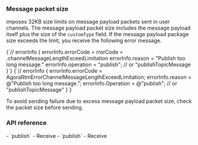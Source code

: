 <PlatformWrapper platform="ios, macos">

### Message packet size

<Vg k="MESS_SDK" /> imposes 32KB size limits on message payload packets sent in user channels. The message payload packet size includes the message payload itself plus the size of the `customType` field. If the message payload package size exceeds the limit, you receive the following error message.

<Tabs groupId="language">
<TabItem value="swift" label="Swift" default>
<CodeBlock language="objc" showLineNumbers>    
{`// errorInfo
{
    errorInfo.errorCode = rrorCode = .channelMessageLengthExceedLimitation
    errorInfo.reason = "Publish too long message."
    errorInfo.operation = "publish"; // or "publishTopicMessage
}`}
</CodeBlock>
</TabItem>
<TabItem value="objc" label="Objective-C">
<CodeBlock language="objc" showLineNumbers>    
{`// errorInfo
{
    errorInfo.errorCode = AgoraRtmErrorChannelMessageLengthExceedLimitation;
    errorInfo.reason = @"Publish too long message.";
    errorInfo.Operation = @"publish"; // or "publishTopicMessage"
}`}
</CodeBlock>
</TabItem>
</Tabs>

To avoid sending failure due to excess message payload packet size, check the packet size before sending.

### API reference
<Tabs groupId="language">
<TabItem value="swift" label="Swift" default>
- <Link to="{{Global.API_REF_SIG_APPLE}}?platform=objc&tab=swift#messagepublishpropsag_platform">`publish`</Link>
- <Link to="{{Global.API_REF_SIG_APPLE}}?platform=objc&tab=swift#receive">Receive</Link>
</TabItem>
<TabItem value="objc" label="Objective-C">
- <Link to="{{Global.API_REF_SIG_APPLE}}?platform=ios&tab=objc#messagepublishpropsag_platform">`publish`</Link>
- <Link to="{{Global.API_REF_SIG_APPLE}}?platform=ios&tab=objc#receive">Receive</Link>
</TabItem>
</Tabs>


</PlatformWrapper>
